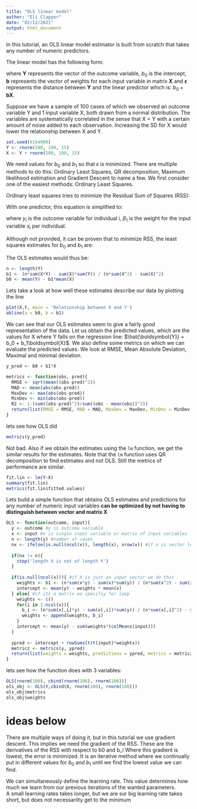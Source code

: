 ```yaml
---
title: "OLS linear model"
author: "Eli Clapper"
date: "02/12/2021"
output: html_document
---
```


In this tutorial, an OLS linear model estimator is built from scratch that takes any number of numeric predictors.

The linear model has the following form:
```{=latex}
\begin{equation}
  \boldsymbol{Y} = b_0 + \boldsymbol{b}\boldsymbol{X} + \boldsymbol{\epsilon} \\
\end{equation}
```
where $\boldsymbol{Y}$ represents the vector of the outcome variable, $b_0$ is the intercept, $\boldsymbol{b}$ represents the vector of weights for each input variable in matrix $\boldsymbol{X}$ and $\boldsymbol{\epsilon}$ represents the distance between $\boldsymbol{Y}$ and the linear predictor which is: $b_0 + \boldsymbol{b}\boldsymbol{X}$.

Suppose we have a sample of 100 cases of which we observed an outcome variable Y and 1 input variable X, both drawn from a normal distribution. The variables are systematically correlated in the sense that X = Y with a certain amount of noise added to each observation. Increasing the SD for X would lower the relationship between X and Y. 
```r
set.seed(6164900)
Y <- rnorm(100, 100, 15)
X <- Y + rnorm(100, 100, 15)
```
We need values for $b_0$ and $b_1$ so that $\epsilon$ is minimized. There are multiple methods to do this: Ordinary Least Squares, QR decomposition, Maximum likelihood estimation and Gradient Descent to name a few. We first consider one of the easiest methods: Ordinary Least Squares.

Ordinary least squares tries to minimize the Residual Sum of Squares (RSS):
```{=latex}
\begin{align}
  RSS &= \sum_{i=1}^{n}(y_{i} - \beta_{0} - \sum_{j=1}^{p}\beta_{j}x_{ij})^2
  &= \sum_{i=1}^{n}\epsilon^2_i
\end{align}
```

With one predictor, this equation is simplified to:
```{=latex}
\begin{equation}
  RSS = \sum_{i=1}^{n}(y_{i} - \beta_{0} - \beta_{1}x_{i})^2
\end{equation}
```
where $y_i$ is the outcome variable for individual i, $\beta_{1}$ is the weight for the input variable $x_i$ per individual.

Although not provided, it can be proven that to minimize RSS, the least squares estimates for $b_0$ and $b_1$ are:
```{=latex}
\begin{align}
  \hat\beta = {\frac {{n}\sum {x_{i}y_{i}}-\sum {x_{i}}\sum {y_{i}}}{{n}\sum {x_{i}^{2}}-(\sum {x_{i}})^{2}}}
  \hat{\alpha} ={\bar{y}}-{\hat {\beta }}\,{\bar{x}}
\end{align}
```


The OLS estimates would thus be:
```r
n <- length(Y)
b1 <- (n*sum(X*Y) - sum(X)*sum(Y)) / (n*sum(X^2) - sum(X)^2)
b0 <- mean(Y) - b1*mean(X)
```
Lets take a look at how well these estimates describe our data by plotting the line
```r
plot(X,Y, main = 'Relationship between X and Y')
abline(a = b0, b = b1)
```
We can see that our OLS estimates seem to give a fairly good representation of the data.
Let us obtain the predicted values, which are the values for X where Y falls on the regression line:
$\hat{\boldsymbol{Y}} = b_0 + b_1\boldsymbol{X}$. We also define some metrics on which we can evaluate the predicted values. We look at RMSE, Mean Absolute Deviation, Maximal and minimal deviation. 
```r
y_pred <- b0 + b1*X

metrics <- function(obs, pred){
  RMSE <- sqrt(mean((obs-pred)^2))
  MAD <- mean(abs(obs-pred))
  MaxDev <- max(abs(obs-pred))
  MinDev <- min(abs(obs-pred))
  R2 <- 1-(sum((obs-pred)^2)/sum((obs - mean(obs))^2))
  return(list(RMSE = RMSE, MAD = MAD, MaxDev = MaxDev, MinDev = MinDev, R2 = R2))
}

```
lets see how OLS did
```r
metrics(y_pred)
```
Not bad. Also if we obtain the estimates using the `lm` function, we get the similar results for the estimates. Note that the `lm` function uses QR decomposition to find estimates and not OLS. Still the metrics of performance are similar.
```r
fit.lin <- lm(Y~X)
summary(fit.lin)
metrics(fit.lin$fitted.values)
```

Lets build a simple function that obtains OLS estimates and predictions for any number of numeric input variables
**can be optimized by not having to distinguish between vector and matrix X**
```r
OLS <- function(outcome, input){
  y <- outcome #y is outcome variable
  x <- input #x is single input variable or matrix of input variables
  n <- length(y) #number of cases
  nx <- ifelse(is.null(ncol(x)), length(x), nrow(x)) #if x is vector length, if matrix nrow
  
  if(nx != n){
    stop('length X is not of length Y')
  }
  
  if(is.null(ncol(x))){ #if X is just an input vector we do this
    weights <- b1 <- (n*sum(x*y) - sum(x)*sum(y)) / (n*sum(x^2) - sum(x)^2)
    intercept <- mean(y) - weights * mean(x)
  } else{ #if its a matrix we specifiy for loop
    weights <- c()
    for(i in 1:ncol(x)){
      b_i <- (n*sum(x[,i]*y) - sum(x[,i])*sum(y)) / (n*sum(x[,i]^2) - sum(x[,i])^2)
      weights <- append(weights, b_i)
    }
    intercept <- mean(y) - sum(weights*(colMeans(input)))
  }
  
  ypred <- intercept + rowSums(t(t(input)*weights))
  metricz <- metrics(y, ypred)
  return(list(weights = weights, predictions = ypred, metrics = metricz))
}

```
lets see how the function does with 3 variables:
```r
OLS(rnorm(100), cbind(rnorm(100), rnorm(100)))
ols_obj <- OLS(Y,cbind(X, rnorm(100), rnorm(100)))
ols_obj$metrics
ols_obj$weights
```



# ideas below

There are multiple ways of doing it, but in this tutorial we use gradient descent.
This implies we need the gradient of the RSS. These are the derivatives of the RSS with respect to b0 and b_i
Where this gradient is lowest, the error is minimized.
It is an iterative method where we continually put in different values for $b_0$ and $b_1$ until we find the lowest value we can find. 

We can simultaneously define the learning rate. This value determines how much we learn from our previous iterations of the wanted parameters.  
A small learning rates takes longer, but we are sur
big learning rate takes short, but does not necessarilty get to the minimum